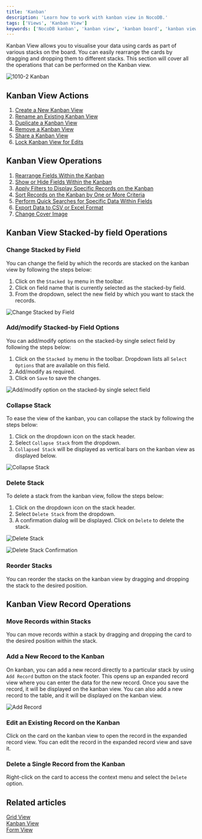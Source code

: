 ```yaml
---
title: 'Kanban'
description: 'Learn how to work with kanban view in NocoDB.'
tags: ['Views', 'Kanban View']
keywords: ['NocoDB kanban', 'kanban view', 'kanban board', 'kanban view operations']
---
```


Kanban View allows you to visualise your data using cards as part of various stacks on the board. You can easily rearrange the cards by dragging and dropping them to different stacks. This section will cover all the operations that can be performed on the Kanban view.

![1010-2 Kanban](/img/v2/views/kanban.png)

## Kanban View Actions
1. [Create a New Kanban View](/docs/product-docs/views/create-view#create-new-view)
2. [Rename an Existing Kanban View](/docs/product-docs/views/actions-on-view#rename-view)
3. [Duplicate a Kanban View](/docs/product-docs/views/actions-on-view#duplicate-view)
4. [Remove a Kanban View](/docs/product-docs/views/actions-on-view#delete-view)
5. [Share a Kanban View](/docs/product-docs/views/share-view)
6. [Lock Kanban View for Edits](/docs/product-docs/views#view-permission-types)

## Kanban View Operations
1. [Rearrange Fields Within the Kanban](/docs/product-docs/table-operations/field-operations#rearranging-fields)
2. [Show or Hide Fields Within the Kanban](/docs/product-docs/table-operations/field-operations#show--hide-fields)
3. [Apply Filters to Display Specific Records on the Kanban](/docs/product-docs/table-operations/filter)
4. [Sort Records on the Kanban by One or More Criteria](/docs/product-docs/table-operations/sort)
5. [Perform Quick Searches for Specific Data Within Fields](/docs/product-docs/table-operations/search)
6. [Export Data to CSV or Excel Format](/docs/product-docs/table-operations/download#download-data)
7. [Change Cover Image](/docs/product-docs/table-operations/field-operations#change-cover-field)

## Kanban View Stacked-by field Operations
### Change Stacked by Field 
You can change the field by which the records are stacked on the kanban view by following the steps below:
1. Click on the `Stacked by` menu in the toolbar. 
2. Click on field name that is currently selected as the stacked-by field. 
3. From the dropdown, select the new field by which you want to stack the records.  
  
![Change Stacked by Field](/img/v2/views/kanban-change-stack.png)

### Add/modify Stacked-by Field Options 
You can add/modify options on the stacked-by single select field by following the steps below:
1. Click on the `Stacked by` menu in the toolbar. Dropdown lists all `Select Options` that are available on this field. 
2. Add/modify as required.
3. Click on `Save` to save the changes.
  
![Add/modify option on the stacked-by single select field](/img/v2/views/kanban-edit-stack-options.png)

### Collapse Stack
To ease the view of the kanban, you can collapse the stack by following the steps below:
1. Click on the dropdown icon on the stack header.
2. Select `Collapse Stack` from the dropdown.
3. `Collapsed Stack` will be displayed as vertical bars on the kanban view as displayed below.

![Collapse Stack](/img/v2/views/kanban-collapse-stack.png)

### Delete Stack
To delete a stack from the kanban view, follow the steps below:
1. Click on the dropdown icon on the stack header.
2. Select `Delete Stack` from the dropdown.
3. A confirmation dialog will be displayed. Click on `Delete` to delete the stack.

![Delete Stack](/img/v2/views/kanban-delete-stack.png)

![Delete Stack Confirmation](/img/v2/views/kanban-delete-stack-confirmation.png)

### Reorder Stacks
You can reorder the stacks on the kanban view by dragging and dropping the stack to the desired position.
 

## Kanban View Record Operations
### Move Records within Stacks
You can move records within a stack by dragging and dropping the card to the desired position within the stack.

### Add a New Record to the Kanban
On kanban, you can add a new record directly to a particular stack by using `Add Record` button on the stack footer. This opens up an expanded record view where you can enter the data for the new record. Once you save the record, it will be displayed on the kanban view. You can also add a new record to the table, and it will be displayed on the kanban view.  
  
![Add Record](/img/v2/views/kanban-add-record.png)
  
### Edit an Existing Record on the Kanban
Click on the card on the kanban view to open the record in the expanded record view. You can edit the record in the expanded record view and save it.
  
### Delete a Single Record from the Kanban
Right-click on the card to access the context menu and select the `Delete` option.
  


## Related articles
[Grid View](/docs/product-docs/views/view-types/grid)  
[Kanban View](/docs/product-docs/views/view-types/kanban)  
[Form View](/docs/product-docs/views/view-types/form)  
